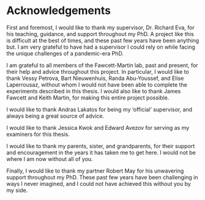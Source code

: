 # Acknowledgements {.unnumbered #ACKNOWLEDGEMENTS}
```{=latex}
\markboth{ACKNOWLEDGEMENTS}{}
```

First and foremost, I would like to thank my supervisor, Dr. Richard Eva, for his teaching, guidance, and support throughout my PhD.  A project like this is difficult at the best of times, and these past few years have been anything but.  I am very grateful to have had a supervisor I could rely on while facing the unique challenges of a pandemic-era PhD.

I am grateful to all members of the Fawcett-Martin lab, past and present, for their help and advice throughout this project.  In particular, I would like to thank Vessy Petrova, Bart Nieuwenhuis, Randa Abu-Youssef, and Elise Laperrousaz, without whom I would not have been able to complete the experiments described in this thesis.  I would also like to thank James Fawcett and Keith Martin, for making this entire project possible.

I would like to thank Andras Lakatos for being my 'official' supervisor, and always being a great source of advice.

I would like to thank Jessica Kwok and Edward Avezov for serving as my examiners for this thesis.

I would like to thank my parents, sister, and grandparents, for their support and encouragement in the years it has taken me to get here.  I would not be where I am now without all of you.

Finally, I would like to thank my partner Robert May for his unwavering support throughout my PhD.  These past few years have been challenging in ways I never imagined, and I could not have achieved this without you by my side.  